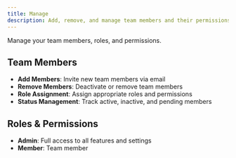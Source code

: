 ```yaml
---
title: Manage
description: Add, remove, and manage team members and their permissions
---
```


Manage your team members, roles, and permissions.

## Team Members

- **Add Members**: Invite new team members via email
- **Remove Members**: Deactivate or remove team members
- **Role Assignment**: Assign appropriate roles and permissions
- **Status Management**: Track active, inactive, and pending members

## Roles & Permissions

- **Admin**: Full access to all features and settings
- **Member**: Team member
